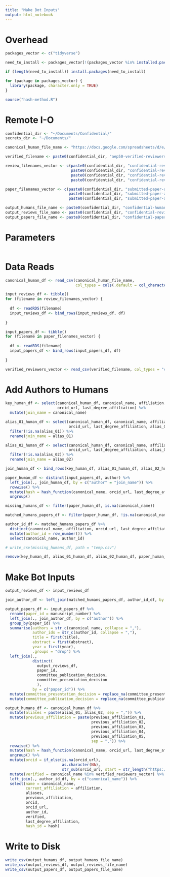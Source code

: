 ```yaml
---
title: "Make Bot Inputs"
output: html_notebook
---
```


# Overhead
```r
packages_vector <- c("tidyverse")

need_to_install <- packages_vector[!(packages_vector %in% installed.packages()[,"Package"])]

if (length(need_to_install)) install.packages(need_to_install)

for (package in packages_vector) {
  library(package, character.only = TRUE)
}

source("hash-method.R")
```

# Remote I-O
```r
confidential_dir <- "~/Documents/Confidential/"
secrets_dir <- "~/Documents/"

canonical_human_file_name <- "https://docs.google.com/spreadsheets/d/e/2PACX-1vTGm3PUsUUSFAuXHPGl_gFwHAqnAOaSWCTwrSI6IgKNHWSHWZvt3cS67GNB40mqHYsuoH_FOA3SPRhO/pub?gid=0&single=true&output=csv"

verified_filename <- paste0(confidential_dir, "aep50-verified-reviewers.csv")

review_filenames_vector <- c(paste0(confidential_dir, "confidential-reviews-2019.RDS"),
                             paste0(confidential_dir, "confidential-reviews-2020.RDS"),
                             paste0(confidential_dir, "confidential-reviews-2021.RDS"),
                             paste0(confidential_dir, "confidential-reviews-2022.RDS"))

paper_filenames_vector <- c(paste0(confidential_dir, "submitted-paper-author-data-2020.RDS"),
                            paste0(confidential_dir, "submitted-paper-author-data-2021.RDS"),
                            paste0(confidential_dir, "submitted-paper-author-data-2022.RDS"))

output_humans_file_name <- paste0(confidential_dir, "confidential-humans.csv")
output_reviews_file_name <- paste0(confidential_dir, "confidential-reviews.csv")
output_papers_file_name <- paste0(confidential_dir, "confidential-papers.csv")
```

# Parameters
```r

```

# Data Reads
```r
canonical_human_df <- read_csv(canonical_human_file_name, 
                               col_types = cols(.default = col_character()))

input_reviews_df <- tibble()
for (filename in review_filenames_vector) {
  
  df <- readRDS(filename)
  input_reviews_df <- bind_rows(input_reviews_df, df)
  
}

input_papers_df <- tibble()
for (filename in paper_filenames_vector) {
  
  df <- readRDS(filename)
  input_papers_df <- bind_rows(input_papers_df, df)
  
}

verified_reviewers_vector <- read_csv(verified_filename, col_types = "c")$canonical_name
```

# Add Authors to Humans
```r
key_human_df <- select(canonical_human_df, canonical_name, affiliation, 
                       orcid_url, last_degree_affiliation) %>%
  mutate(join_name = canonical_name)

alias_01_human_df <- select(canonical_human_df, canonical_name, affiliation, 
                            orcid_url, last_degree_affiliation, alias_01) %>%
  filter(!is.na(alias_01)) %>%
  rename(join_name = alias_01)

alias_02_human_df <- select(canonical_human_df, canonical_name, affiliation, 
                            orcid_url, last_degree_affiliation, alias_02) %>%
  filter(!is.na(alias_02)) %>%
  rename(join_name = alias_02)

join_human_df <- bind_rows(key_human_df, alias_01_human_df, alias_02_human_df)

paper_human_df <- distinct(input_papers_df, author) %>%
  left_join(., join_human_df, by = c("author" = "join_name")) %>%
  rowwise() %>%
  mutate(hash = hash_function(canonical_name, orcid_url, last_degree_affiliation)) %>%
  ungroup()

missing_humans_df <- filter(paper_human_df, is.na(canonical_name))

matched_humans_papers_df <- filter(paper_human_df, !is.na(canonical_name)) 

author_id_df <- matched_humans_papers_df %>%
  distinct(canonical_name, affiliation, orcid_url, last_degree_affiliation, hash) %>%
  mutate(author_id = row_number()) %>%
  select(canonical_name, author_id)

# write_csv(missing_humans_df, path = "temp.csv")

remove(key_human_df, alias_01_human_df, alias_02_human_df, paper_human_df)
```

# Make Bot Inputs
```r
output_reviews_df <- input_reviews_df

join_author_df <- left_join(matched_humans_papers_df, author_id_df, by = c("canonical_name"))

output_papers_df <- input_papers_df %>%
  rename(paper_id = manuscript_number) %>%
  left_join(., join_author_df, by = c("author")) %>%
  group_by(paper_id) %>%
  summarise(authors = str_c(canonical_name, collapse = ","),
            author_ids = str_c(author_id, collapse = ","),
            title = first(title),
            abstract = first(abstract),
            year = first(year),
            .groups = "drop") %>%
  left_join(., 
            distinct(
              output_reviews_df, 
              paper_id, 
              committee_publication_decision, 
              committee_presentation_decision
              ),
            by = c("paper_id")) %>%
  mutate(committee_presentation_decision = replace_na(committee_presentation_decision, "None")) %>%
  mutate(committee_publication_decision = replace_na(committee_publication_decision, "None")) 

output_humans_df <- canonical_human_df %>%
  mutate(aliases = paste(alias_01, alias_02, sep = ",")) %>%
  mutate(previous_affiliation = paste(previous_affiliation_01,
                                      previous_affiliation_02,
                                      previous_affiliation_03,
                                      previous_affiliation_04,
                                      previous_affiliation_05,
                                      sep = ",")) %>%
  rowwise() %>%
  mutate(hash = hash_function(canonical_name, orcid_url, last_degree_affiliation)) %>%
  ungroup() %>%
  mutate(orcid = if_else(is.na(orcid_url), 
                         as.character(NA), 
                         str_sub(orcid_url, start = str_length("https://orcid.org/") + 1))) %>%
  mutate(verified = canonical_name %in% verified_reviewers_vector) %>%
  left_join(., author_id_df, by = c("canonical_name")) %>%
  select(name = canonical_name,
         current_affiliation = affiliation,
         aliases,
         previous_affiliation,
         orcid,
         orcid_url,
         author_id,
         verified,
         last_degree_affiliation,
         hash_id = hash) 

```


# Write to Disk
```r
write_csv(output_humans_df, output_humans_file_name)
write_csv(output_reviews_df, output_reviews_file_name)
write_csv(output_papers_df, output_papers_file_name)

```


